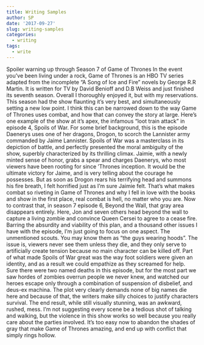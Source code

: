 ```yaml
---
title: Writing Samples
author: SP
date: '2017-09-27'
slug: writing-samples
categories:
  - writing
tags:
  - write
---
```


Spoiler warning up through Season 7 of Game of Thrones
In the event you've been living under a rock, Game of Thrones is an HBO TV series adapted from the incomplete "A Song of Ice and Fire" novels by George R.R Martin. It is written for TV by David Benioff and D.B Weiss and just finished its seventh season. Overall I thoroughly enjoyed it, but with my reservations. This season had the show flaunting it's very best, and simultaneously setting a new low point. I think this can be narrowed down to the way Game of Thrones uses combat, and how that can convey the story at large. 
Here's one example of the show at it's apex, the infamous "loot train attack" in episode 4, Spoils of War. For some brief background, this is the episode Daenerys uses one of her dragons, Drogon, to scorch the Lannister army commanded by Jaime Lannister. Spoils of War was a masterclass in its depiction of battle, and perfectly presented the moral ambiguity of the show, superbly characterized by its thrilling climax. Jaimie, with a newly minted sense of honor, grabs a spear and charges Daenerys, who most viewers have been rooting for since 'Thrones inception. It would be the ultimate victory for Jaime, and is very telling about the courage he possesses. But as soon as Drogon rears his terrifying head and summons his fire breath, I felt horrified just as I'm sure Jaimie felt. That's what makes combat so riveting in Game of Thrones and why I fell in love with the books and show in the first place, real combat is hell, no matter who you are. 
Now to contrast that, in season 7 episode 6, Beyond the Wall, that gray area disappears entirely. Here, Jon and seven others head beyond the wall to capture a living zombie and convince Queen Cersei to agree to a cease fire. Barring the absurdity and viability of this plan, and a thousand other issues I have with the episode, I'm just going to focus on one aspect. The unmentioned scouts. You may know them as "the guys wearing hoods". The issue is, viewers never see them unless they die, and they only serve to artificially create tension because no main character can be killed off. Part of what made Spoils of War great was the way foot soldiers were given an identity, and as a result we could empathize as they screamed for help. Sure there were two named deaths in this episode, but for the most part we saw hordes of zombies overrun people we never knew, and watched our heroes escape only through a combination of suspension of disbelief, and deus-ex machina.  The plot very clearly demands none of big names die here and because of that, the writers make silly choices to justify characters survival. The end result, while still visually stunning, was an awkward, rushed, mess. 
I'm not suggesting every scene be a tedious shot of talking and walking, but the violence in this show works so well because you really care about the parties involved. It's too easy now to abandon the shades of gray that make Game of Thrones amazing, and end up with conflict that simply rings hollow. 
